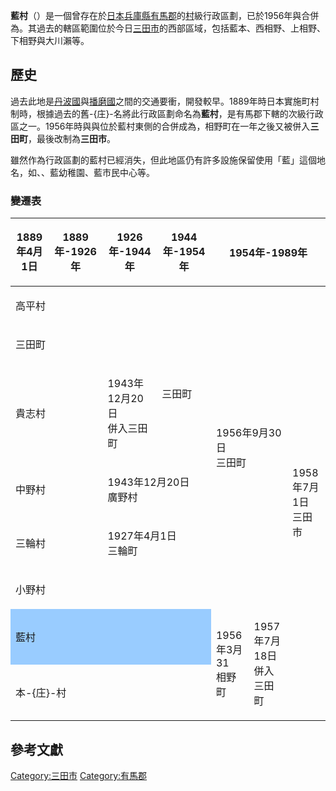 {{NoteTA
|1=zh-tw:本庄;zh-cn:本庄;
}}
{{Infobox 日本的町村 (廢除)
| 自治體名 = 藍
| 町村 = 村
| 圖像 = 
| 圖像說明 = 
| 日文原名 = 藍村
| 平假名 = あいむら
| 羅馬字拼音 = Aimura
| 地圖 = 
| 廢除時間 = 1956年3月31日
| 廢除理由 = 合併成{{link-ja|相野町|相野町}}
| 廢除時處置 = 
| 現在自治體 = 三田市
| 都道府縣 = 兵庫縣
| 支廳 = 
| 郡 = 有馬郡
| 編號 = 
| 自治體 = 
| 面積 = 30.49{{R|Land}}
| 邊界未定 = 
| 人口 = 3,262
| 人口密度 = 
| 統計時間 = 1950年10月1日
| 經度 = 
| 緯度 = 
| 町村章 = 
| 町村章說明 = 
| 郵遞區號 = 
| 所在地 = 
| 電話號碼 = 
| 外部連結 = 
| 註記 = 
|}}
'''藍村'''（{{jpn|j=藍村|hg=あいむら|rm=Ai mura|f=y}}）是一個曾存在於[[日本|日本]][[兵庫縣|兵庫縣]][[有馬郡|有馬郡]]的[[村_(日本)|村]]級行政區劃，已於1956年與{{tsl|ja|本庄村 (兵庫県有馬郡)|本庄村 (兵庫縣有馬郡)|本-{庄}-村}}合併為{{tsl|ja|相野町}}。其過去的轄區範圍位於今日[[三田市|三田市]]的西部區域，包括藍本、西相野、上相野、下相野與大川瀨等{{link-ja|町丁|町丁|町}}。

== 歷史 ==

過去此地是[[丹波國|丹波國]]與[[播磨國|播磨國]]之間的交通要衝，開發較早。1889年時日本實施町村制時，根據過去的舊-{庄}-名將此行政區劃命名為'''藍村'''，是有馬郡下轄的次級行政區之一{{R|Namesake}}。1956年時與與位於藍村東側的{{link-ja|本庄村 (兵庫縣有馬郡)|本庄村 (兵庫県有馬郡)|本庄村}}合併成為'''{{link-ja|相野町|相野町}}'''，相野町在一年之後又被併入'''三田町'''，最後改制為'''三田市'''。

雖然作為行政區劃的藍村已經消失，但此地區仍有許多設施保留使用「藍」這個地名，如{{link-ja|三田市立藍中學校|三田市立藍中学校|藍中學}}、{{link-ja|三田市立藍小學校|三田市立藍小学校|藍小學}}、藍幼稚園、藍市民中心等。

=== 變遷表 ===
{| class="wikitable" style="font-size:x-small"
! 1889年4月1日
! 1889年-1926年
! 1926年-1944年
! 1944年-1954年
! colspan=3 | 1954年-1989年
! 1989年-現在
! 現在
|-
| colspan=4 | 高平村
| rowspan=7 colspan=2 | 1956年9月30日<br />三田町
| rowspan=9 colspan=3 | 1958年7月1日<br />三田市
|-
| colspan=3 | 三田町
| rowspan=2 | 三田町
|-
| rowspan=2 colspan=2 | 貴志村
| 1943年12月20日<br />併入三田町
|-
| rowspan=2 colspan=2 | 1943年12月20日<br />廣野村
|-
| colspan=2 | 中野村
|-
| colspan=2 | 三輪村
| colspan=2 | 1927年4月1日<br />三輪町
|-
| colspan=4 | 小野村
|-
| colspan=4 style="background-color:#9cf;" | 藍村
| rowspan=2 | 1956年3月31<br />相野町
| rowspan=2 | 1957年7月18日<br />併入三田町
|-
| colspan=4 | 本-{庄}-村
|}

==參考文獻==
{{reflist|refs=
<ref name="Land">{{Cite web|url=http://www.city.sanda.lg.jp/toshi/documents/01_cityp_p1~4.pdf|script-title=ja:三田市の概要|language=ja|archiveurl=https://web.archive.org/web/20170305032019/http://www.city.sanda.lg.jp/toshi/documents/01_cityp_p1~4.pdf|archivedate=2017-03-05|publisher=三田市|date=|accessdate=2016-04-18|deadurl=yes}}</ref>

<ref name="Namesake">{{cite book |author= |authorlink= |coauthors= |title=《三田市史 上巻》|year= |publisher= |location= |isbn= |pages=83頁}}</ref>
|
}}

[[Category:三田市|Category:三田市]]
[[Category:有馬郡|Category:有馬郡]]